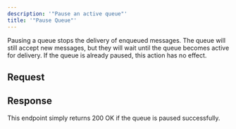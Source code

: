 ```yaml
---
description: '"Pause an active queue"'
title: '"Pause Queue"'
---
```

Pausing a queue stops the delivery of enqueued messages.
The queue will still accept new messages, but they will wait until the queue becomes active for delivery.
If the queue is already paused, this action has no effect.
## Request
## Response
This endpoint simply returns 200 OK if the queue is paused successfully.